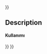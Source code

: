 <languages/>
{{UnfinishedDocu{{#translation:}}}}
{{Docnav
|[[Robot_CreateTrajectory|Create a trajectory]]
|[[Robot_SetDefaultValues|Set the default speed parameter]]
|[[Robot_Workbench|Robot]]
|IconL=Robot_CreateTrajectory.svg
|IconR=Robot_SetDefaultValues.svg
|IconC=Workbench_Robot.svg
}}

{{GuiCommand
|Name=Robot SetDefaultOrientation
|MenuLocation=Robot → Set default orientation
|Workbenches=[[Robot_Workbench|Robot]]
|SeeAlso=...
}}

==Description==

<span id="Usage"></span>
<div class="mw-translate-fuzzy">
==== Kullanımı ====
</div>


{{Docnav
|[[Robot_CreateTrajectory|Create a trajectory]]
|[[Robot_SetDefaultValues|Set the default speed parameter]]
|[[Robot_Workbench|Robot]]
|IconL=Robot_CreateTrajectory.svg
|IconR=Robot_SetDefaultValues.svg
|IconC=Workbench_Robot.svg
}}

{{Robot_Tools_navi{{#translation:}}}}
{{Userdocnavi{{#translation:}}}}